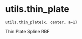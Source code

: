 # utils.thin_plate { #updes.utils.thin_plate }

`utils.thin_plate(x, center, a=1)`

Thin Plate Spline RBF